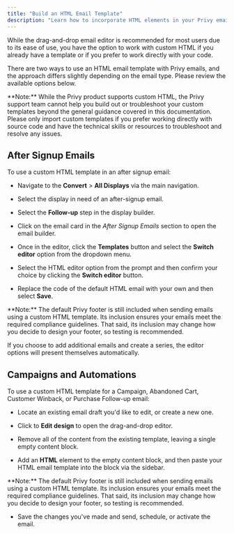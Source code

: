 ```yaml
---
title: "Build an HTML Email Template"
description: "Learn how to incorporate HTML elements in your Privy emails."
---
```


While the drag-and-drop email editor is recommended for most users due to its ease of use, you have the option to work with custom HTML if you already have a template or if you prefer to work directly with your code. 

There are two ways to use an HTML email template with Privy emails, and the approach differs slightly depending on the email type. Please review the available options below. 

<Warning>
  **Note:** While the Privy product supports custom HTML, the Privy support team cannot help you build out or troubleshoot your custom templates beyond the general guidance covered in this documentation. Please only import custom templates if you prefer working directly with source code and have the technical skills or resources to troubleshoot and resolve any issues.
</Warning>

## After Signup Emails

To use a custom HTML template in an after signup email: 

* Navigate to the **Convert** > **All Displays** via the main navigation. 

* Select the display in need of an after-signup email. 

* Select the **Follow-up** step in the display builder. 

* Click on the email card in the *After Signup Emails* section to open the email builder.

* Once in the editor, click the **Templates** button and select the **Switch editor** option from the dropdown menu. 

* Select the HTML editor option from the prompt and then confirm your choice by clicking the **Switch editor** button. 



* Replace the code of the default HTML email with your own and then select **Save**. 

<Warning>
  **Note:** The default Privy footer is still included when sending emails using a custom HTML template. Its inclusion ensures your emails meet the required compliance guidelines. That said, its inclusion may change how you decide to design your footer, so testing is recommended. 
</Warning>



If you choose to add additional emails and create a series, the editor options will present themselves automatically. 

## Campaigns and Automations

To use a custom HTML template for a Campaign, Abandoned Cart, Customer Winback, or Purchase Follow-up email: 

* Locate an existing email draft you'd like to edit, or create a new one. 

* Click to **Edit design** to open the drag-and-drop editor. 

* Remove all of the content from the existing template, leaving a single empty content block. 



* Add an **HTML** element to the empty content block, and then paste your HTML email template into the block via the sidebar.



<Warning>
  **Note:** The default Privy footer is still included when sending emails using a custom HTML template. Its inclusion ensures your emails meet the required compliance guidelines. That said, its inclusion may change how you decide to design your footer, so testing is recommended. 
</Warning>

* Save the changes you've made and send, schedule, or activate the email.